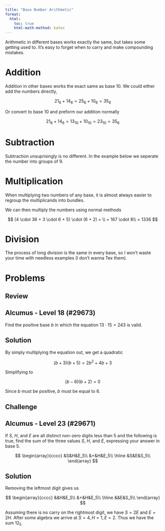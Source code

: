```yaml
---
title: "Base Number Arithmetic"
format:
  html:
    toc: true
    html-math-method: katex
---
```


Arithmetic in different bases works exactly the same, but takes some getting used to. It's easy to forget when to carry and make compounding mistakes.

# Addition

Addition in other bases works the exact same as base $10$. We could either add the numbers directly,

$$
21_6 + 14_6 = 25_6 + 10_6 = 35_6 
$$

Or convert to base 10 and preform our addition normally

$$
21_6 + 14_6 = 13_{10} + 10_{10} = 23_{10} = 35_6 
$$

# Subtraction

Subtraction unsuprisingly is no different. In the example below we seperate the number into groups of $9$.

\begin{align*} 
517_9 - 214_9 &= (5 - 2) \cdot 9^2 + (1 - 1) \cdot 9^1 + (7 - 4) \cdot 9^0\\
&= 3 \cdot 9^2 + 0 \cdot 9^1 + 3 \cdot 9^0\\
&= 303_9
\end{align*}

# Multiplication

When multiplying two numbers of any base, it is almost always easier to regroup the multiplicands into bundles.

\begin{align*} 

435_6 &= 4 \cdot 6^2 + 3 \cdot 6^1 + 5 \cdot 6^0\\
12_6 &=  0 \cdot 6^2 + 1 \cdot 6^1 + 2 \cdot 6^0
\end{align*}

We can then multiply the numbers using normal methods

$$
(4 \cdot 36 + 3 \cdot 6 + 5) \cdot (6 + 2) = \\
= 167 \cdot 8\\
= 1336
$$


# Division

The process of long division is the same in every base, so I won't waste your time with needless examples (I don't wanna Tex them).

# Problems

## Review

::: {.callout-warning icon="false"}
## Alcumus - Level 18 (#29673)

Find the positive base $b$ in which the equation $13\cdot15=243$ is valid.
:::

::: {.callout-tip icon="false" collapse="true"}
## Solution

By simply multiplying the equation out, we get a quadratic

$$
(b + 3)(b + 5) = 2b^2 + 4b + 3
$$

Simplifying to

$$
(b - 6)(b + 2) = 0
$$

Since $b$ must be positive, $b$ must be equal to $6$.
:::

## Challenge

::: {.callout-warning icon="false"}
## Alcumus - Level 23 (#29671)

If $S$, $H$, and $E$ are all distinct non-zero digits less than $5$ and the following is true, find the sum of the three values $S$, $H$, and $E$, expressing your answer in base $5$.

$$
\begin{array}{cccc} 
&S&H&E_5\\ 
&+&H&E_5\\ 
\hline &S&E&S_5\\ 
\end{array}
$$

:::

::: {.callout-tip icon="false" collapse="true"}
## Solution

Removing the leftmost digit gives us 

$$
\begin{array}{cccc} 
&&H&E_5\\ 
&+&H&E_5\\ 
\hline &&E&S_5\\ 
\end{array}
$$

Assuming there is no carry on the rightmost digit, we have $S = 2E$ and $E = 2H$. After some algebra we arrive at $S = 4, H = 1, E = 2$. Thus we have the sum $12_5$
:::